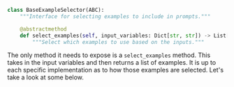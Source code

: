```python
class BaseExampleSelector(ABC):
    """Interface for selecting examples to include in prompts."""

    @abstractmethod
    def select_examples(self, input_variables: Dict[str, str]) -> List[dict]:
        """Select which examples to use based on the inputs."""
```

The only method it needs to expose is a ``select_examples`` method. This takes in the input variables and then returns a list of examples. It is up to each specific implementation as to how those examples are selected. Let's take a look at some below.
